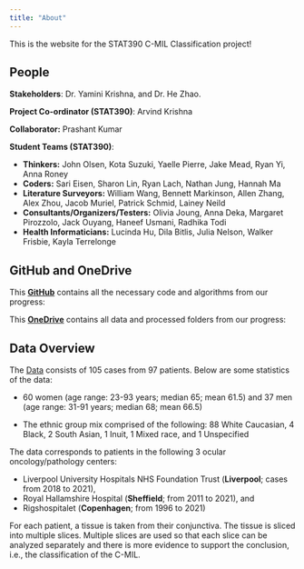 ```yaml
---
title: "About"
---
```


This is the website for the STAT390 C-MIL Classification project!


## People

**Stakeholders**: Dr. Yamini Krishna, and Dr. He Zhao. 

**Project Co-ordinator (STAT390)**: Arvind Krishna

**Collaborator:** Prashant Kumar

**Student Teams (STAT390)**:

- **Thinkers:** John Olsen, Kota Suzuki, Yaelle Pierre, Jake Mead, Ryan Yi,	Anna Roney
- **Coders:** Sari Eisen, Sharon Lin,	Ryan Lach,	Nathan Jung,	Hannah Ma
- **Literature Surveyors:** William Wang,	Bennett Markinson,	Allen Zhang,	Alex Zhou,	Jacob Muriel,	Patrick Schmid,	Lainey Neild
- **Consultants/Organizers/Testers:** Olivia Joung,	Anna Deka,	Margaret Pirozzolo,	Jack Ouyang,	Haneef Usmani,	Radhika Todi
- **Health Informaticians:** Lucinda Hu,	Dila Bitlis,	Julia Nelson,	Walker Frisbie,	Kayla Terrelonge



## GitHub and OneDrive

This **[GitHub](https://github.com/arvindkrishna87/STAT390_WI2025.git)** contains all the necessary code and algorithms from our progress:

This **[OneDrive](https://nuwildcat-my.sharepoint.com/personal/akl0407_ads_northwestern_edu/_layouts/15/onedrive.aspx?id=%2Fpersonal%2Fakl0407%5Fads%5Fnorthwestern%5Fedu%2FDocuments%2FSTAT390&sortField=LinkFilename&isAscending=true)** contains all data and processed folders from our progress:



## Data Overview

The [Data](https://www.sciencedirect.com/science/article/pii/S0023683723002246) consists of 105 cases from 97 patients. Below are some statistics of the data:

- 60 women (age range: 23-93 years; median 65; mean 61.5) and 37 men (age range:
31-91 years; median 68; mean 66.5)

- The ethnic group mix comprised of the following: 88 White Caucasian, 4 Black, 2
South Asian, 1 Inuit, 1 Mixed race, and 1 Unspecified

The data corresponds to patients in the following 3 ocular oncology/pathology
centers:

- Liverpool University Hospitals NHS Foundation Trust (**Liverpool**; cases from
2018 to 2021),
- Royal Hallamshire Hospital (**Sheffield**; from 2011 to 2021), and
- Rigshospitalet (**Copenhagen**; from 1996 to 2021)


For each patient, a tissue is taken from their conjunctiva. The tissue is sliced into multiple slices. Multiple slices are used so that each slice can be analyzed separately and there is more evidence to support the conclusion,
i.e., the classification of the C-MIL.
